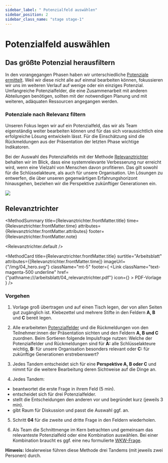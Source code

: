 ```yaml
---
sidebar_label: " Potenzialfeld auswählen"
sidebar_position: 2
sidebar_class_name: "stage stage-1"
---
```



# Potenzialfeld auswählen

## Das größte Potenzial herausfiltern

In den vorangegangen Phasen haben wir unterschiedliche [Potenziale ermittelt](/buch/erkennen/potenzialfelder-identifizieren#potenzial-steckbrief). Weil wir diese nicht alle auf einmal bearbeiten können, fokussieren wir uns im weiteren Verlauf auf wenige oder ein einziges Potenzial. Umfangreiche Potenzialfelder, die eine Zusammenarbeit mit anderen Abteilungen benötigen, sollten mit der notwendigen Planung und mit weiteren, adäquaten Ressourcen angegangen werden.

### Potenziale nach Relevanz filtern

Unseren Fokus legen wir auf ein Potenzialfeld, das wir als Team eigenständig weiter bearbeiten können und für das sich voraussichtlich eine erfolgreiche Lösung entwickeln lässt. Für die Einschätzung sind die Rückmeldungen aus der Präsentation der letzten Phase wichtige Indikatoren.

Bei der Auswahl des Potenzialfelds mit der Methode [Relevanztrichter](#relevanztrichter) behalten wir im Blick, dass eine systemrelevante Verbesserung nur erreicht wird, wenn eine Vielzahl von Menschen davon profitieren. Das gilt sowohl für die Schlüsselakteure, als auch für unsere Organisation. Um Lösungen zu entwerfen, die über unseren gegenwärtigen Erfahrungshorizont hinausgehen, beziehen wir die Perspektive zukünftiger Generationen ein.

<img
  src="/img/04_potenzialfeld.svg"
  className="w-64 mx-auto h-auto"
  aria-hidden
/>

## Relevanztrichter

<MethodSummary
  title={Relevanztrichter.frontMatter.title}
  time={Relevanztrichter.frontMatter.time}
  attributes={Relevanztrichter.frontMatter.attributes}
  footer={Relevanztrichter.frontMatter.note}
>
  <Relevanztrichter.default />
</MethodSummary>

<MethodCard
  title={Relevanztrichter.frontMatter.title}
  surtitle="Arbeitsblatt"
  attributes={[Relevanztrichter.frontMatter.time]}
  imageUrl={"/img/04_hero.svg"}
  className="mt-5"
  footer={
    <Link
      className="text-magenta-500 underline"
      href={"pathname:///arbeitsblatt/04_relevanztrichter.pdf"}
      icon={<EditIcon className="w-3 h-3 text-inherit" />}
    >
      PDF-Vorlage
    </Link>
  }
/>

### Vorgehen

1. Vorlage groß übertragen und auf einen Tisch legen, der von allen Seiten gut zugänglich ist. Klebezettel und mehrere Stifte in den Feldern **A, B** und **C** bereit legen.

2. Alle erarbeiteten [Potenzialfelder](/buch/erkennen/potenzialfelder-identifizieren#potenzial-steckbrief) und die Rückmeldungen von den Teilnehmer:innen der Präsentation sichten und den Feldern **A, B und C** zuordnen. Beim Sortieren folgende Impulsfrage nutzen: Welche der Potenzialfelder und Rückmeldungen sind für **A:** alle Schlüsselakteure wichtig, **B:** für unsere Organisation besonders relevant oder **C:** für zukünftige Generationen erstrebenswert?

3. Jedes Tandem entscheidet sich für eine **Perspektive A, B oder C** und nimmt für die weitere Bearbeitung deren Sichtweise auf die Dinge an.

4. Jedes Tandem:

- beantwortet die erste Frage in ihrem Feld (5 min).
- entscheidet sich für drei Potenzialfelder.
- stellt die Entscheidungen den anderen vor und begründet kurz (jeweils 3 min).
- gibt Raum für Diskussion und passt die Auswahl ggf. an.

5. Schritt **04** für die zweite und dritte Frage in den Feldern wiederholen.

6. Als Team die Schnittmenge im Kern betrachten und gemeinsam das relevanteste Potenzialfeld oder eine Kombination auswählen. Bei einer Kombination braucht es ggf. eine neu formulierte [WKW-Frage](/buch/erkennen/potenziale-eingrenzen#wie-können-wir-fragen).

<Hint>
  <b>Hinweis:</b> Idealerweise führen diese Methode drei Tandems (mit jeweils
  zwei Personen) durch.
</Hint>
